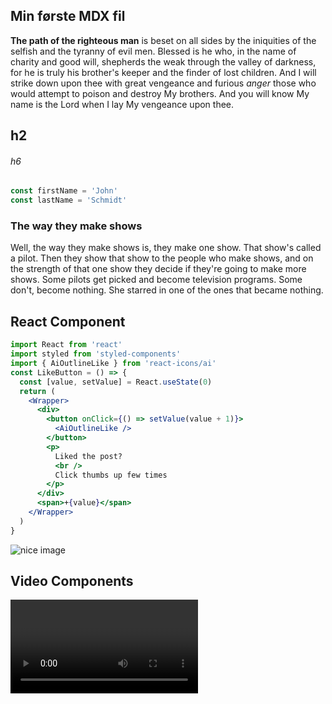 
<section className="mdx-page">

# Min første MDX fil

**The path of the righteous man** is beset on all sides by the iniquities of the selfish and the tyranny of evil men. Blessed is he who, in the name of charity and good will, shepherds the weak through the valley of darkness, for he is truly his brother's keeper and the finder of lost children. And I will strike down upon thee with great vengeance and furious _anger_ those who would attempt to poison and destroy My brothers. And you will know My name is the Lord when I lay My vengeance upon thee.

## h2

###### h6

<div className="code">

```js
const firstName = 'John'
const lastName = 'Schmidt'
```

</div>

<div className="nice-text">

### The way they make shows

<FiInfo className="nice-text-icon" />

Well, the way they make shows is, they make one show. That show's called a pilot. Then they show that show to the people who make shows, and on the strength of that one show they decide if they're going to make more shows. Some pilots get picked and become television programs. Some don't, become nothing. She starred in one of the ones that became nothing.

</div>

<h2> React Component </h2>
<Counter />

```jsx
import React from 'react'
import styled from 'styled-components'
import { AiOutlineLike } from 'react-icons/ai'
const LikeButton = () => {
  const [value, setValue] = React.useState(0)
  return (
    <Wrapper>
      <div>
        <button onClick={() => setValue(value + 1)}>
          <AiOutlineLike />
        </button>
        <p>
          Liked the post?
          <br />
          Click thumbs up few times
        </p>
      </div>
      <span>+{value}</span>
    </Wrapper>
  )
}
```

<LikeButton />

<div className="mdx-img">

![nice image](../assets/gatsby-1.png)

</div>

<h2>Video Components</h2>
<RegVideo />

<Video />
<h2>regular heading</h2>
<h2 title>Title heading</h2>
<h4>inline code</h4>

`console.log(Hello there)`

<h4> Blockquotes</h4>

<blockquote display="default">
  Well, the way they make shows is, they make one show. That show's called a
  pilot.
</blockquote>

<blockquote display="info">
  Well, the way they make shows is, they make one show. That show's called a
  pilot.
</blockquote>

<blockquote display="warning">
  Well, the way they make shows is, they make one show. That show's called a
  pilot.
</blockquote>

<blockquote>
  Well, the way they make shows is, they make one show. That show's called a
  pilot. Then they show that show to the people who make shows, and on the
  strength of that one show they decide if they're going to make more shows.
  Some pilots get picked and become television programs. Some don't, become
  nothing. She starred in one of the ones that became nothing.
</blockquote>

#### Javascript

```js
// comments
const name = 'john'
const channel = 'coding addict'

function featuredProducts(data) {
  return data.filter(item => {
    return item.featured === true
  })
}
featuredProducts()
```

#### JSX

```jsx
import React from 'react'

const Counter = () => {
  const [count, setCount] = React.useState(0)
  return (
    <section className="counter">
      <h4>show some love to MDX</h4>
      <h4>likes {count}</h4>
      <button className="btn btn-danger" onClick={() => setCount(count + 1)}>
        i like mdx
      </button>
    </section>
  )
}
export default Counter
```

#### HTML

```html
<h1>hello world</h1>
<p class="random">random text</p>
<section class="contact">
  <div class="title">
    <h1>contact us</h1>
  </div>
</section>
```

#### CSS

```css
max-width: 500px;
border-radius: var(--radius);
padding: 1rem 1.5rem;
background: var(--clr-grey-10);
text-align: center;
```

<Link className="btn center-btn" to="/posts">
  alle indlæg
</Link>

</section>
